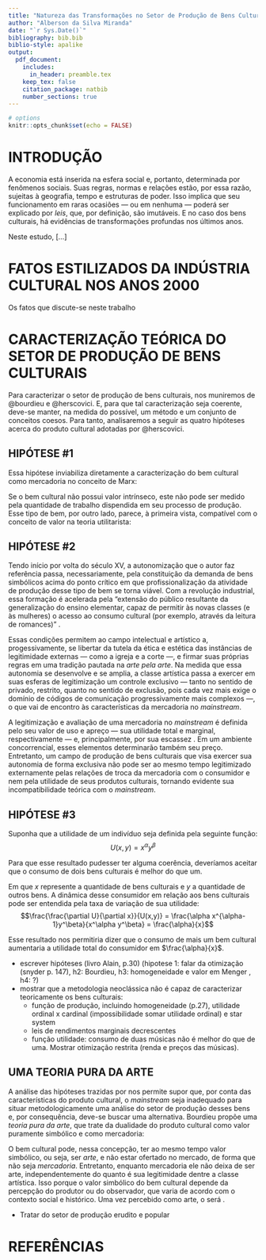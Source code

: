 ```yaml
---
title: "Natureza das Transformações no Setor de Produção de Bens Culturais"
author: "Alberson da Silva Miranda"
date: "`r Sys.Date()`"
bibliography: bib.bib
biblio-style: apalike
output:
  pdf_document:
    includes:
      in_header: preamble.tex
    keep_tex: false
    citation_package: natbib
    number_sections: true
---
```


```r

# options
knitr::opts_chunk$set(echo = FALSE)
```

# INTRODUÇÃO {-}

A economia está inserida na esfera social e, portanto, determinada por fenômenos sociais. Suas regras, normas e relações estão, por essa razão, sujeitas à geografia, tempo e estruturas de poder\footnote{Aqui me refiro às instituições que ora determinaram o \textit{ethos} vigente, como a igreja, aristrocacia ou o capital, por exemplo.}. Isso implica que seu funcionamento em raras ocasiões --- ou em nenhuma --- poderá ser explicado por *leis*, que, por definição, são imutáveis. E no caso dos bens culturais, há evidências de transformações profundas nos últimos anos.

Neste estudo, [...]

# FATOS ESTILIZADOS DA INDÚSTRIA CULTURAL NOS ANOS 2000

Os fatos que discute-se neste trabalho 

# CARACTERIZAÇÃO TEÓRICA DO SETOR DE PRODUÇÃO DE BENS CULTURAIS

Para caracterizar o setor de produção de bens culturais, nos muniremos de @bourdieu e @herscovici. E, para que tal caracterização seja coerente, deve-se manter, na medida do possível, um método e um conjunto de conceitos coesos. Para tanto, analisaremos a seguir as quatro hipóteses acerca do produto cultural adotadas por @herscovici.

## HIPÓTESE #1

\begin{citacao}
Suponhamos que não seja possível raciocinar em termos de valor intrínseco da obra de arte. Isto significa simplesmente que as apreciações feitas a respeito da obra dependem, simultaneamente, da época e do grupo social considerado, assim como dos modos de validação em vigor. A obra só pode ser compreendida e apreciada se for recolocada no seu contexto histórico e sociológico; a universalidade da obra de arte é, portanto, limitada por estes fatores. \citep[p.~30]{herscovici}
\end{citacao}

Essa hipótese inviabiliza diretamente a caracterização do bem cultural como mercadoria no conceito de Marx:

\begin{citacao}
O que determina a grandeza do valor, portanto, é a quantidade de trabalho socialmente necessária ou o tempo e trabalho socialmente necessário para a produção de um valor-de-uso. Cada mercadoria individual é considerada aqui um exemplar médio de sua espécie. [...] A grandeza do valor de uma mercadoria permaneceria, portanto, invariável, se fosse constante o tempo de trabalho para sua produção. \citep[p.~61]{marx}
\end{citacao}

Se o bem cultural não possui valor intrínseco, este não pode ser medido pela quantidade de trabalho dispendida em seu processo de produção. Esse tipo de bem, por outro lado, parece, à primeira vista, compatível com o conceito de valor na teoria utilitarista:

\begin{citacao}
Ora, se há algum fato indiscutível sobre o valor de troca, é que ele não se refere de nehuma forma a um objeto, mas a uma circunstância de um objeto. Na verdade, o valor implica uma relação; mas se é assim, ele não pode ser \textit{alguma outra coisa}. Um estudante de Economia não poderá jamais ter esperança de alcançar idéias claras e corretas em sua ciência se conceber o valor de algum modo como uma \textit{coisa} ou um \textit{objeto}, ou mesmo como algo que esteja numa coisa ou objeto. As pessoas são assim levadas a falar de uma coisa não existente tal como \textit{valor intrínseco}. \citep[p.~66]{jevons}
\end{citacao}

## HIPÓTESE #2

\begin{citacao}
A atividade do produtor cultural, em relação ao jogo simbólico, deve aparece como "desinteressada": aparentemente, ela não corresponde a um comportamento econômico racional. Esta concepção, que vimos surgir desde o Renascimento, supõe a autonomia do campo cultural que aparece como um espaço social específico. Enfim, isso significa que o conjunto das racionalidades culturais se assemelha às racionalidades extra-econômicas, ou seja, a uma lógica dos fins. \citep[p.~31]{herscovici}
\end{citacao}

Tendo início por volta do século XV, a autonomização que o autor faz referência passa, necessariamente, pela constituição da demanda de bens simbólicos acima do ponto crítico em que profissionalização da atividade de produção desse tipo de bem se torna viável. Com a revolução industrial, essa formação é acelerada pela "extensão do público resultante da generalização do ensino elementar, capaz de permitir às novas classes (e às mulheres) o acesso ao consumo cultural (por exemplo, através da leitura de romances)" \citep[p.~102]{bourdieu}.

Essas condições permitem ao campo intelectual e artístico a, progessivamente, se libertar da tutela da ética e estética das instâncias de legitimidade externas — como a igreja e a corte —, e firmar suas próprias regras em uma tradição pautada na *arte pela arte*. Na medida que essa autonomia se desenvolve e se amplia, a classe artística passa a exercer em suas esferas de legitimização um controle exclusivo — tanto no sentido de privado, restrito, quanto no sentido de exclusão, pois cada vez mais exige o domínio de códigos de comunicação progressivamente mais complexos —, o que vai de encontro às características da mercadoria no *mainstream*.

A legitimização e avaliação de uma mercadoria no *mainstream* é definida pelo seu valor de uso e apreço — sua utilidade total e marginal, respectivamente — e, principalmente, por sua escassez \citep[p.~67-68]{jevons}. Em um ambiente concorrencial, esses elementos determinarão também seu preço. Entretanto, um campo de produção de bens culturais que visa exercer sua autonomia de forma exclusiva não pode ser ao mesmo tempo legitimizado externamente pelas relações de troca da mercadoria com o consumidor e nem pela utilidade de seus produtos culturais, tornando evidente sua incompatibilidade teórica com o *mainstream*.


## HIPÓTESE #3

\begin{citacao}
Cada produto cultural aparece e é percebido como único. Mesmo quando produzido industrialmente, ele mantém as características de um produto único. Apesar do mecanismo de formação dos preços de mercado, seu valor de uso é único e aleatório. A personalização extrema dos modos de valorização desses produtos, ligada ao desenvolvimento e à exacerbação do "star-system", permite a organização e a manutenção desta escassex. \citep[p.~31]{herscovici}
\end{citacao}

Suponha que a utilidade de um indivíduo seja definida pela seguinte função:
$$U(x,y)=x^\alpha y^\beta$$

Para que esse resultado pudesser ter alguma coerência, deveríamos aceitar que o consumo de dois bens culturais é melhor do que um. 


Em que $x$ represente a quantidade de bens culturais e $y$ a quantidade de outros bens. A dinâmica desse consumidor em relação aos bens culturais pode ser entendida pela taxa de variação de sua utilidade:
$$\frac{\frac{\partial U}{\partial x}}{U(x,y)} = \frac{\alpha x^{\alpha-1}y^\beta}{x^\alpha y^\beta} = \frac{\alpha}{x}$$

Esse resultado nos permitiria dizer que o consumo de mais um bem cultural aumentaria a utilidade total do consumidor em $\frac{\alpha}{x}$. 

-   escrever hipóteses (livro Alain, p.30) (hipotese 1: falar da otimização (snyder p. 147), h2: Bourdieu, h3: homogeneidade e valor em Menger , h4: ?)
-   mostrar que a metodologia neoclássica não é capaz de caracterizar teoricamente os bens culturais:
    -   função de produção, incluindo homogeneidade (p.27), utilidade ordinal x cardinal (impossibilidade somar utilidade ordinal) e star system
    -   leis de rendimentos marginais decrescentes
    -   função utilidade: consumo de duas músicas não é melhor do que de uma. Mostrar otimização restrita (renda e preços das músicas).

## UMA TEORIA PURA DA ARTE

A análise das hipóteses trazidas por \citet{herscovici} nos permite supor que, por conta das características do produto cultural, o *mainstream* seja inadequado para situar metodologicamente uma análise do setor de produção desses bens e, por consequência, deve-se buscar uma alternativa. Bourdieu propõe uma *teoria pura da arte*, que trate da dualidade do produto cultural como valor puramente simbólico e como mercadoria:

\begin{citacao}
[...] tudo leva a crer que a constituição da obra de arte como mercadoria e a aparição, devido aos progressos da divisão do trabalho, de uma categoria particular de produtores de bens simbólicos especificamente destinados ao mercado, propiciaram condições favoráveis a uma teoria pura da arte --- da arte como tal ---, instaurando uma dissociação entre a arte como simples mercadoria e a arte como pura significação, cisão produzida por uma intenção meramente simbólica e destinada à apropriação simbólica, isto é, a fruição desinteressada e irredutível à mera posse material. \citep[p.~103]{bourdieu}
\end{citacao}

O bem cultural pode, nessa concepção, ter ao mesmo tempo valor simbólico, ou seja, ser *arte*, e não estar ofertado no mercado, de forma que não seja *mercadoria*. Entretanto, enquanto mercadoria ele não deixa de ser arte, independentemente do quanto é sua legitimidade dentre a classe artística. Isso porque o valor simbólico do bem cultural depende da percepção do produtor ou do observador, que varia de acordo com o contexto social e histórico. Uma vez percebido como arte, o será \citep[p.~272]{bourdieu}.

- Tratar do setor de produção erudito e popular

# REFERÊNCIAS
